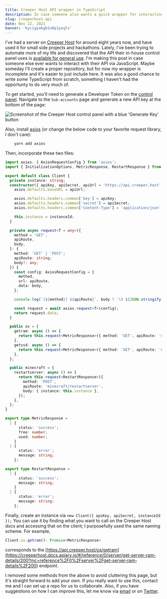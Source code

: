```yaml
---
title: Creeper Host API wrapper in TypeScript
description: In case someone also wants a quick wrapper for interacting with the Creeper Host REST API
slug: creeperhost-api
date: Nov 22, 2021
banner: 'kycigyakgb1v8p1yoqls'
---
```


I've had a server on [Creeper Host](https://creeper.host) for around eight years now, and have used it for small side projects and hackathons. Lately, I've been trying to automate more of my life and discovered that the API their in-house control panel uses is [available for general use](https://creeperhost.docs.apiary.io/). I'm making this post in case someone else ever wants to interact with their API via JavaScript. Maybe someday I'll create a proper repository, but for now my wrapper is incomplete and it's easier to just include here. It was also a good chance to write some TypeScript from scratch, something I haven't had the opportunty to do very much of.

To get started, you'll need to generate a Developer Token on the [control panel](https://creeperpanel.com). Navigate to the `Sub-accounts` page and generate a new API key at the bottom of the page:

![Screenshot of the Creeper Host control panel with a blue 'Generate Key' button](/blog/creeperhost/apiKey.png)

Also, install [axios](https://axios-http.com/) (or change the below code to your favorite request library, I don't care):

```bash
    yarn add axios
```

Then, incorporate these two files:

```typescript
import axios, { AxiosRequestConfig } from 'axios';
import { InitializationOptions, MetricResponse, RestartResponse } from './types';

export default class Client {
  private instance: string;
  constructor({ apiKey, apiSecret, apiUrl = 'https://api.creeper.host', instanceId }: InitializationOptions) {
    axios.defaults.baseURL = apiUrl;

    axios.defaults.headers.common['key'] = apiKey;
    axios.defaults.headers.common['secret'] = apiSecret;
    axios.defaults.headers.common['Content-Type'] = 'application/json';

    this.instance = instanceId;
  }

  private async request<T = any>({
    method = 'GET',
    apiRoute,
    body,
  }: {
    method: 'GET' | 'POST';
    apiRoute: string;
    body?: any;
  }) {
    const config: AxiosRequestConfig = {
      method,
      url: apiRoute,
      data: body,
    };

    console.log(`[${method}] ${apiRoute}`, body ? `\t ${JSON.stringify(body)}` : '');

    const request = await axios.request<T>(config);
    return request.data;
  }

  public os = {
    getram: async () => {
      return this.request<MetricResponse>({ method: 'GET', apiRoute: 'os/getram' });
    },
    getssd: async () => {
      return this.request<MetricResponse>({ method: 'GET', apiRoute: 'os/getssd' });
    },
  };

  public minecraft = {
    restartserver: async () => {
      return this.request<RestartResponse>({
        method: 'POST',
        apiRoute: 'minecraft/restartserver',
        body: { instance: this.instance },
      });
    },
  };
}
```

```typescript
export type MetricResponse =
  | {
      status: 'success';
      free: number;
      used: number;
    }
  | {
      status: 'error';
      message: string;
    };

export type RestartResponse =
  | {
      status: 'success';
      message: string;
    }
  | {
      status: 'error';
      message: string;
    };
```

Finally, create an instance via `new Client({ apiKey, apiSecret, instanceId });`
You can use it by finding what you want to call on the Creeper Host docs and accessing that on the client; I purposefully used the same naming scheme. For example,

```typescript
Client.os.getram(): Promise<MetricResponse>
```

corresponds to the [https://api.creeper.host/os/getram](https://creeperhost.docs.apiary.io/#/reference/0/server/get-server-ram-details/200?mc=reference%2F0%2Fserver%2Fget-server-ram-details%2F200) endpoint.

I removed some methods from the above to avoid cluttering this page, but it's straight forward to add your own. If you really want to use this, contact me and I can set up a repo for us to collaborate. Also, if you have suggestions on how I can improve this, let me know via [email](mailto:maxwell.leiter@gmail.com) or on [Twitter](https://twitter.com/Max_Leiter).
